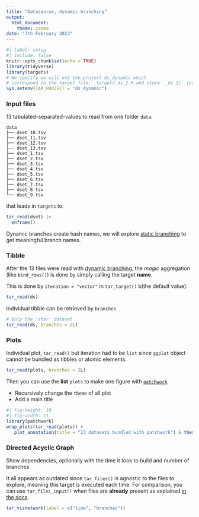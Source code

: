 ```yaml
---
title: "Datasaurus, dynamic branching"
output: 
  html_document:
    theme: cosmo
date: "7th February 2023"
---
```


```r
#| label: setup
#| include: false
knitr::opts_chunk$set(echo = TRUE)
library(tidyverse)
library(targets)
# We specify we will use the project ds_dynamic which 
# correspond to the target file: _targets_ds_2.R and store `_ds_2/` (config: `_targets.yaml`)
Sys.setenv(TAR_PROJECT = "ds_dynamic")
```


### Input files

13 tabulated-separated-values to read from one folder `data`:

```
data
├── dset_10.tsv
├── dset_11.tsv
├── dset_12.tsv
├── dset_13.tsv
├── dset_1.tsv
├── dset_2.tsv
├── dset_3.tsv
├── dset_4.tsv
├── dset_5.tsv
├── dset_6.tsv
├── dset_7.tsv
├── dset_8.tsv
└── dset_9.tsv
```

that leads in `targets` to:

```r
tar_read(dset) |> 
  enframe()
```

Dynamic branches create hash names, we will explore [static branching](https://books.ropensci.org/targets/static.html) to get meaningful branch names.


### Tibble


After the 13 files were read with [dynamic branching](https://books.ropensci.org/targets/dynamic.html), the _magic_ aggregation (like `bind_rows()`) is done by simply calling the target **name**.

This is done by `iteration = "vector"` in `tar_target()` b(the default value).

```r
tar_read(ds)
```


Individual tibble can be retrieved by `branches`

```r
# Only the 'star' dataset 
tar_read(ds, branches = 2L)
```


### Plots

Individual plot, `tar_read()` but iteration had to be `list` since `ggplot` object cannot be bundled as tibbles or atomic elements. 

```r
tar_read(plots, branches = 2L)
```


Then you can use the **list** `plots` to make one figure with [`patchwork`](https://patchwork.data-imaginist.com/)

- Recursively change the `theme` of all plot
- Add a main title

```r
#| fig-height: 10
#| fig-width: 11
library(patchwork)
wrap_plots(tar_read(plots)) +
   plot_annotation(title = "13 datasets bundled with patchwork") & theme_void()
```



### Directed Acyclic Graph

Show dependencies, optionally with the time it took to build and number of branches.

It all appears as outdated since `tar_files()` is agnostic to the files to explore, meaning this target is executed each time.
For comparison, you can use `tar_files_input()` when files are **already** present as explained [in the docs](https://docs.ropensci.org/tarchetypes/reference/tar_files_input.html#details).

```r
tar_visnetwork(label = c("time", "branches"))
```



